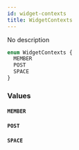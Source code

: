 ```yaml
---
id: widget-contexts
title: WidgetContexts
---
```


No description

```graphql
enum WidgetContexts {
  MEMBER
  POST
  SPACE
}
```

### Values

#### `MEMBER`

#### `POST`

#### `SPACE`
